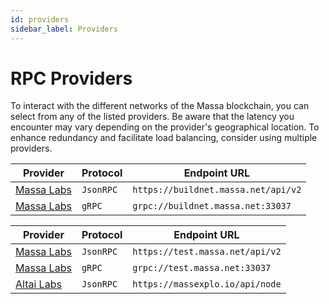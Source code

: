 ```yaml
---
id: providers
sidebar_label: Providers
---
```



# RPC Providers

To interact with the different networks of the Massa blockchain, you can select from any of the listed providers.
Be aware that the latency you encounter may vary depending on the provider's geographical location.
To enhance redundancy and facilitate load balancing, consider using multiple providers.

<Tabs>
  <TabItem value="buildnet" label="👷 BuildNet" default>
    <table>
      <thead>
        <tr>
          <th>Provider</th>
          <th>Protocol</th>
          <th>Endpoint URL</th>
        </tr>
      </thead>
        <tbody>
        <tr>
          <td><a href="/docs/build/networks-faucets/public-networks">Massa Labs</a></td>
          <td><code>JsonRPC</code></td>
          <td><code>https://buildnet.massa.net/api/v2</code></td>
        </tr>
        <tr>
          <td><a href="/docs/build/networks-faucets/public-networks">Massa Labs</a></td>
          <td><code>gRPC</code></td>
          <td><code>grpc://buildnet.massa.net:33037</code></td>
        </tr>
        </tbody>
    </table>
  </TabItem>
  <TabItem value="testnet" label="🧑‍🔬 TestNet">
    <table>
      <thead>
        <tr>
          <th>Provider</th>
          <th>Protocol</th>
          <th>Endpoint URL</th>
        </tr>
      </thead>
        <tbody>
        <tr>
          <td><a href="/docs/build/networks-faucets/public-networks">Massa Labs</a></td>
          <td><code>JsonRPC</code></td>
          <td><code>https://test.massa.net/api/v2</code></td>
        </tr>
        <tr>
          <td><a href="/docs/build/networks-faucets/public-networks">Massa Labs</a></td>
          <td><code>gRPC</code></td>
          <td><code>grpc://test.massa.net:33037</code></td>
        </tr>
        <tr>
          <td><a href="https://www.altailabs.tech/">Altai Labs</a></td>
          <td><code>JsonRPC</code></td>
          <td><code>https://massexplo.io/api/node</code></td>
        </tr>
        </tbody>
    </table>
  </TabItem>
</Tabs>
